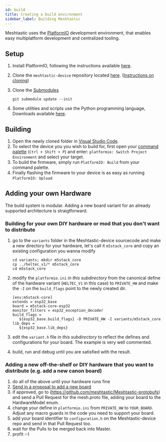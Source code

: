 ```yaml
---
id: build
title: Creating a build environment
sidebar_label: Building Meshtastic
---
```


Meshtastic uses the [PlatformIO](https://platformio.org) development environment, that enables easy multiplatform development and centralized tooling.

## Setup

1. Install PlatformIO, following the instructions available [here](https://platformio.org/platformio-ide).

2. Clone the `meshtastic-device` repository located [here](https://github.com/meshtastic/meshtastic-device). ([Instructions on cloning](https://docs.github.com/en/repositories/creating-and-managing-repositories/cloning-a-repository))

3. Clone the [Submodules](https://git-scm.com/book/en/v2/Git-Tools-Submodules)

   ```shell
   git submodule update --init
   ```

4. Some utilities and scripts use the Python programming language, Downloads available [here](https://www.python.org/downloads).

## Building

1. Open the newly cloned folder in [Visual Studio Code](https://code.visualstudio.com).
1. To select the device you you wish to build for, first open your [command palette](https://code.visualstudio.com/docs/getstarted/userinterface#_command-palette) (`Ctrl + Shift + P`) and enter: `platformio: Switch Project Environment` and select your target.
1. To build the firmware, simply run `PlatformIO: Build` from your command palette.
1. Finally flashing the firmware to your device is as easy as running `PlatformIO: Upload`

## Adding your own Hardware

The build system is modular. Adding a new board variant for an already supported architecture is straigtforward.

### Building for your own DIY hardware or mod that you don't want to distribute

1. go to the `variants` folder in the Meshtastic-device sourcecode and make a new directory for your hardware, let's call it `m5stack_core` and copy an existing configuration you wanna modify

   ```shell
   cd variants; mkdir m5stack_core
   cp ../heltec_v1/* m5stack_core
   cd m5stack_core
   ```

2. modify the `platformio.ini` _in this subdirectory_ from the canonical define of the hardware variant (`HELTEC_V1` in this case) to `PRIVATE_HW` and make the `-I` on the `build_flags` point to the newly created dir.

   ```shell
   [env:m5stack-core]
   extends = esp32_base
   board = m5stack-core-esp32
   monitor_filters = esp32_exception_decoder
   build_flags =
      ${esp32_base.build_flags} -D PRIVATE_HW -I variants/m5stack_core
   lib_deps =
      ${esp32_base.lib_deps}
   ```

3. edit the `variant.h` file _in this subdirectory_ to reflect the defines and configurations for your board. The example is very well commented.
4. build, run and debug until you are satisfied with the result.

### Adding a new off-the-shelf or DIY hardware that you want to distribute (e.g. add a new canon board)

1. do all of the above until your hardware runs fine
2. [Send in a proposal to add a new board](https://github.com/meshtastic/Meshtastic-device/issues/new?assignees=&labels=enhancement%2Ctriage&template=New+Board.yml&title=%5BBoard%5D%3A+)
3. if approved, go to (https://github.com/meshtastic/Meshtastic-protobufs) and send a Pull Request for the mesh.proto file, adding your board to the HardwareModel enum.
4. change your define in `platformio.ini` from `PRIVATE_HW` to `YOUR_BOARD`. Adjust any macro guards in the code you need to support your board.
5. add your board identifier to `configuration.h` on the Meshtastic-device repo and send in that Pull Request too.
6. wait for the Pulls to be merged back into Master.
7. profit :-)
